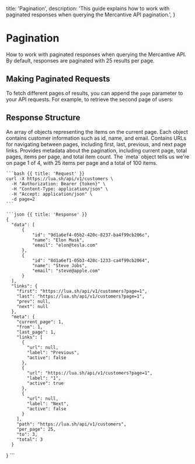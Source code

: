   title: 'Pagination',
  description:
    'This guide explains how to work with paginated responses when querying the Mercantive API pagination.',
}

# Pagination
How to work with paginated responses when querying the Mercantive API. By default, responses are paginated with 25 results per page.

## Making Paginated Requests
To fetch different pages of results, you can append the `page` parameter to your API requests. For example, to retrieve the second page of users:

## Response Structure
<Row>
  <Col>
    <Properties>
      <Property name="data" type="array">
        An array of objects representing the items on the current page. Each object contains customer information such as id, name, and email.
      </Property>
      <Property name="links" type="object">
        Contains URLs for navigating between pages, including first, last, previous, and next page links.
      </Property>
      <Property name="meta" type="object">
        Provides metadata about the pagination, including current page, total pages, items per page, and total item count.
      </Property>
    </Properties>
    The `meta` object tells us we're on page 1 of 4, with 25 items per page and a total of 100 items.
  </Col>
  <Col>

    ```bash {{ title: 'Request' }}
    curl -X https://lua.sh/api/v1/customers \
      -H "Authorization: Bearer {token}" \
      -H "Content-Type: application/json" \
      -H "Accept: application/json" \
      -d page=2
    ```

    ```json {{ title: 'Response' }}
    {
      "data": [
          {
              "id": "9d1a6ef4-05b2-420c-8237-ba4f99cb206c",
              "name": "Elon Musk",
              "email": "elon@tesla.com"
          },
          {
              "id": "8d1a6ef1-05b3-420c-1233-ca4f99cb2064",
              "name": "Steve Jobs",
              "email": "steve@apple.com"
          }
      ],
      "links": {
        "first": "https://lua.sh/api/v1/customers?page=1",
        "last": "https://lua.sh/api/v1/customers?page=1",
        "prev": null,
        "next": null
      },
      "meta": {
        "current_page": 1,
        "from": 1,
        "last_page": 1,
        "links": [
          {
            "url": null,
            "label": "Previous",
            "active": false
          },
          {
            "url": "https://lua.sh/api/v1/customers?page=1",
            "label": "1",
            "active": true
          },
          {
            "url": null,
            "label": "Next",
            "active": false
          }
        ],
        "path": "https://lua.sh/api/v1/customers",
        "per_page": 25,
        "to": 3,
        "total": 3
      }
  }
    ```

  </Col>
</Row>

